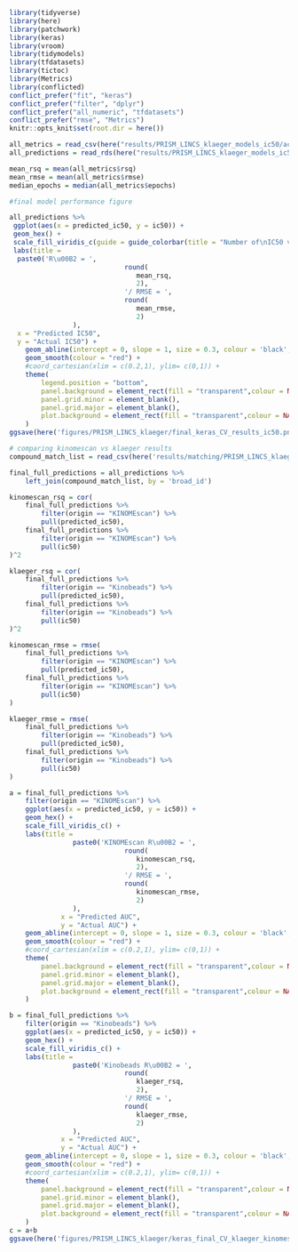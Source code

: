 ```r
library(tidyverse)
library(here)
library(patchwork)
library(keras)
library(vroom)
library(tidymodels)
library(tfdatasets)
library(tictoc)
library(Metrics)
library(conflicted)
conflict_prefer("fit", "keras")
conflict_prefer("filter", "dplyr")
conflict_prefer("all_numeric", "tfdatasets")
conflict_prefer("rmse", "Metrics")
knitr::opts_knit$set(root.dir = here())
```

```r
all_metrics = read_csv(here("results/PRISM_LINCS_klaeger_models_ic50/activation_expression/regression/keras/final_keras_cv_metrics.csv"))
all_predictions = read_rds(here("results/PRISM_LINCS_klaeger_models_ic50/activation_expression/regression/keras/final_keras_cv_predictions.rds.gz"))
```

```r
mean_rsq = mean(all_metrics$rsq)
mean_rmse = mean(all_metrics$rmse)
median_epochs = median(all_metrics$epochs)

#final model performance figure

all_predictions %>%
 ggplot(aes(x = predicted_ic50, y = ic50)) +
 geom_hex() +
 scale_fill_viridis_c(guide = guide_colorbar(title = "Number of\nIC50 values")) +
 labs(title = 
  paste0('R\u00B2 = ',
			 				 round(
			 				 	mean_rsq,
			 				 	2),
			 				 '/ RMSE = ',
			 				 round(
			 				 	mean_rmse,
			 				 	2)
			 	), 
  x = "Predicted IC50",
  y = "Actual IC50") +
	geom_abline(intercept = 0, slope = 1, size = 0.3, colour = 'black', linetype = 3) +
	geom_smooth(colour = "red") +
	#coord_cartesian(xlim = c(0.2,1), ylim= c(0,1)) +
	theme(
		legend.position = "bottom",
		panel.background = element_rect(fill = "transparent",colour = NA),
		panel.grid.minor = element_blank(), 
		panel.grid.major = element_blank(),
		plot.background = element_rect(fill = "transparent",colour = NA)
	)
ggsave(here('figures/PRISM_LINCS_klaeger/final_keras_CV_results_ic50.png'), width = 7, height = 10.5, units = "cm")
```

```r
# comparing kinomescan vs klaeger results 
compound_match_list = read_csv(here('results/matching/PRISM_LINCS_klaeger_drug_matches.csv'))

final_full_predictions = all_predictions %>% 
	left_join(compound_match_list, by = 'broad_id')

kinomescan_rsq = cor(
	final_full_predictions %>% 
		filter(origin == "KINOMEscan") %>% 
		pull(predicted_ic50),
	final_full_predictions %>% 
		filter(origin == "KINOMEscan") %>% 
		pull(ic50)
)^2

klaeger_rsq = cor(
	final_full_predictions %>% 
		filter(origin == "Kinobeads") %>% 
		pull(predicted_ic50),
	final_full_predictions %>% 
		filter(origin == "Kinobeads") %>% 
		pull(ic50)
)^2

kinomescan_rmse = rmse(
	final_full_predictions %>% 
		filter(origin == "KINOMEscan") %>% 
		pull(predicted_ic50),
	final_full_predictions %>% 
		filter(origin == "KINOMEscan") %>% 
		pull(ic50)
)

klaeger_rmse = rmse(
	final_full_predictions %>% 
		filter(origin == "Kinobeads") %>% 
		pull(predicted_ic50),
	final_full_predictions %>% 
		filter(origin == "Kinobeads") %>% 
		pull(ic50)
)

a = final_full_predictions %>%
	filter(origin == "KINOMEscan") %>% 
	ggplot(aes(x = predicted_ic50, y = ic50)) +
	geom_hex() +
	scale_fill_viridis_c() +
	labs(title = 
			 	paste0('KINOMEscan R\u00B2 = ',
			 				 round(
			 				 	kinomescan_rsq,
			 				 	2),
			 				 '/ RMSE = ',
			 				 round(
			 				 	kinomescan_rmse,
			 				 	2)
			 	), 
			 x = "Predicted AUC",
			 y = "Actual AUC") +
	geom_abline(intercept = 0, slope = 1, size = 0.3, colour = 'black', linetype = 3) +
	geom_smooth(colour = "red") +
	#coord_cartesian(xlim = c(0.2,1), ylim= c(0,1)) +
	theme(
		panel.background = element_rect(fill = "transparent",colour = NA),
		panel.grid.minor = element_blank(), 
		panel.grid.major = element_blank(),
		plot.background = element_rect(fill = "transparent",colour = NA)
	)

b = final_full_predictions %>%
	filter(origin == "Kinobeads") %>% 
	ggplot(aes(x = predicted_ic50, y = ic50)) +
	geom_hex() +
	scale_fill_viridis_c() +
	labs(title = 
			 	paste0('Kinobeads R\u00B2 = ',
			 				 round(
			 				 	klaeger_rsq,
			 				 	2),
			 				 '/ RMSE = ',
			 				 round(
			 				 	klaeger_rmse,
			 				 	2)
			 	), 
			 x = "Predicted AUC",
			 y = "Actual AUC") +
	geom_abline(intercept = 0, slope = 1, size = 0.3, colour = 'black', linetype = 3) +
	geom_smooth(colour = "red") +
	#coord_cartesian(xlim = c(0.2,1), ylim= c(0,1)) +
	theme(
		panel.background = element_rect(fill = "transparent",colour = NA),
		panel.grid.minor = element_blank(), 
		panel.grid.major = element_blank(),
		plot.background = element_rect(fill = "transparent",colour = NA)
	)
c = a+b
ggsave(here('figures/PRISM_LINCS_klaeger/keras_final_CV_klaeger_kinomescan_comparison.png'), width = 12, height = 8)
```